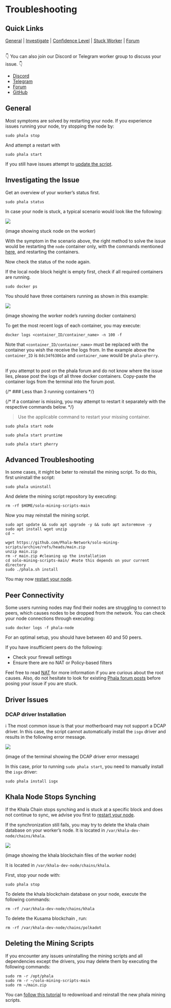 # Troubleshooting

## Quick Links <a href="#quick-links" id="quick-links"></a>

[General](https://github.com/Phala-Network/solo-mining-scripts#navigate) | [Investigate](https://github.com/Phala-Network/solo-mining-scripts#investigating-the-issue) | [Confidence Level](https://wiki.phala.network/en-us/mine/solo/4-0-faq/#confidence-level) | [Stuck Worker](https://github.com/Phala-Network/solo-mining-scripts/tree/main#khala-node-stops-synching) | [Forum](https://forum.phala.network/c/mai/42-category/42)

\
👇 You can also join our Discord or Telegram worker group to discuss your issue. 👇

* [Discord](https://discord.gg/C6E4hQjk)
* [Telegram](https://t.me/phalaworker)
* [Forum](https://forum.phala.network/c/mai/42-category/42)
* [GitHub](https://github.com/Phala-Network/solo-mining-scripts)

## General <a href="#general" id="general"></a>

Most symptoms are solved by restarting your node. If you experience issues running your node, try stopping the node by:

```
sudo phala stop
```

And attempt a restart with

```
sudo phala start
```

If you still have issues attempt to [update the script](/compute-providers/run-workers-on-khala/solo-scripts-guidance/update-your-workers-node).

## Investigating the Issue <a href="#investigating-the-issue" id="investigating-the-issue"></a>

Get an overview of your worker’s status first.

```
sudo phala status
```

In case your node is stuck, a typical scenario would look like the following:

<Frame>
    <img src="https://user-images.githubusercontent.com/37558304/147273109-d4d1d5e3-5098-43d1-99f5-2ba995ecd1b6.png" />
</Frame>

(image showing stuck node on the worker)

With the symptom in the scenario above, the right method to solve the issue would be restarting the `node` container only, with the commands mentioned [here](#general), and restarting the containers.

Now check the status of the node again.

If the local node block height is empty first, check if all required containers are running.

```
sudo docker ps
```

You should have three containers running as shown in this example:

<Frame>
    <img src="https://user-images.githubusercontent.com/37558304/145825263-50d69b7e-a7e1-45c9-9eca-cc2d7d3a6b69.png" />
</Frame>

(image showing the worker node’s running docker containers)

To get the most recent logs of each container, you may execute:

```
docker logs <container_ID/container_name> -n 100 -f
```

Note that `<container_ID/container_name>` must be replaced with the container you wish the receive the logs from. In the example above the `container_ID` is `8dc34f63861e` and `container_name` would be `phala-pherry`.

\
If you attempt to post on the phala forum and do not know where the issue lies, please post the logs of all three docker containers. Copy-paste the container logs from the terminal into the forum post.

{/* ### Less than 3 running containers */}

{/* If a container is missing, you may attempt to restart it separately with the respective commands below. */}

> Use the applicable command to restart your missing container.

```
sudo phala start node
```

```
sudo phala start pruntime
```

```
sudo phala start pherry
```

## Advanced Troubleshooting <a href="#advanced-troubleshooting" id="advanced-troubleshooting"></a>

In some cases, it might be beter to reinstall the mining script. To do this, first uninstall the script:

```
sudo phala uninstall
```

And delete the mining script repository by executing:

```
rm -rf $HOME/solo-mining-scripts-main
```

Now you may reinstall the mining script.

```
sudo apt update && sudo apt upgrade -y && sudo apt autoremove -y
sudo apt install wget unzip
cd ~
```

```
wget https://github.com/Phala-Network/solo-mining-scripts/archive/refs/heads/main.zip
unzip main.zip
rm -r main.zip #cleaning up the installation
cd solo-mining-scripts-main/ #note this depends on your current directory
sudo ./phala.sh install
```

You may now [restart your node](#general).

## Peer Connectivity <a href="#peer-connectivity" id="peer-connectivity"></a>

Some users running nodes may find their nodes are struggling to connect to peers, which causes nodes to be dropped from the network. You can check your node connections through executing:

```
sudo docker logs -f phala-node
```

For an optimal setup, you should have between 40 and 50 peers.

If you have insufficient peers do the following:

* Check your firewall settings
* Ensure there are no NAT or Policy-based filters

Feel free to read [NAT](https://en.wikipedia.org/wiki/Network\_address\_translation) for more information if you are curious about the root causes. Also, do not hesitate to look for existing [Phala forum posts](https://forum.phala.network/c/mai/42-category/42) before posing your issue if you are stuck.

## Driver Issues <a href="#driver-issues" id="driver-issues"></a>

### DCAP driver Installation <a href="#dcap-driver-installation" id="dcap-driver-installation"></a>

ℹ️ The most common issue is that your motherboard may not support a DCAP driver. In this case, the script cannot automatically install the `isgx` driver and results in the following error message.

<Frame>
    <img src="https://user-images.githubusercontent.com/37558304/143471619-1116c12f-7ef5-4313-93a5-51f3ed30c355.png" />
</Frame>

(image of the terminal showing the DCAP driver error message)

In this case, prior to running `sudo phala start`, you need to manually install the `isgx` driver:

```
sudo phala install isgx
```

## Khala Node Stops Synching <a href="#khala-node-stops-synching" id="khala-node-stops-synching"></a>

If the Khala Chain stops synching and is stuck at a specific block and does not continue to sync, we advise you first to [restart your node](#general).

If the synchronization still fails, you may try to delete the khala chain database on your worker’s node. It is located in `/var/khala-dev-node/chains/khala`.

<Frame>
    <img src="https://user-images.githubusercontent.com/37558304/143770078-26a3c457-ce1d-447c-8e26-81ea0e1beb9b.png" />
</Frame>

(image showing the khala blockchain files of the worker node)

It is located in `/var/khala-dev-node/chains/khala`.

First, stop your node with:

```
sudo phala stop
```

To delete the khala blockchain database on your node, execute the following commands:

```
rm -rf /var/khala-dev-node/chains/khala
```

To delete the Kusama blockchain , run:

```
rm -rf /var/khala-dev-node/chains/polkadot
```

## Deleting the Mining Scripts <a href="#deleting-the-mining-scripts" id="deleting-the-mining-scripts"></a>

If you encounter any issues uninstalling the mining scripts and all dependencies except the drivers, you may delete them by executing the following commands:

```
sudo rm -r /opt/phala
sudo rm -r ~/solo-mining-scripts-main
sudo rm ~/main.zip
```

You can [follow this tutorial](/compute-providers/run-workers-on-khala) to redownload and reinstall the new phala mining scripts.
